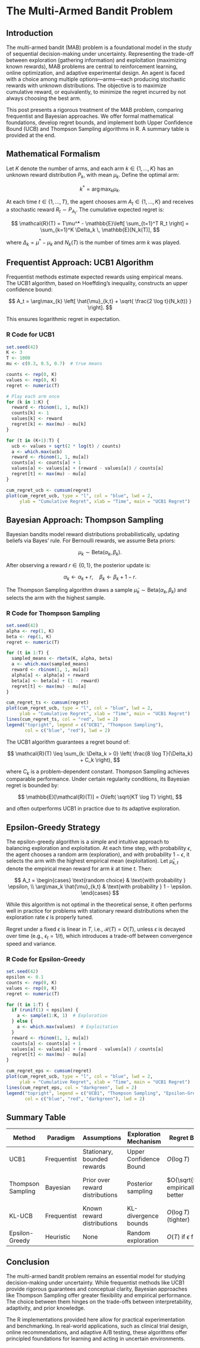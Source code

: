 # The Multi-Armed Bandit Problem

## Introduction

The multi-armed bandit (MAB) problem is a foundational model in the study of sequential decision-making under uncertainty. Representing the trade-off between exploration (gathering information) and exploitation (maximizing known rewards), MAB problems are central to reinforcement learning, online optimization, and adaptive experimental design. An agent is faced with a choice among multiple options—arms—each producing stochastic rewards with unknown distributions. The objective is to maximize cumulative reward, or equivalently, to minimize the regret incurred by not always choosing the best arm.

This post presents a rigorous treatment of the MAB problem, comparing frequentist and Bayesian approaches. We offer formal mathematical foundations, develop regret bounds, and implement both Upper Confidence Bound (UCB) and Thompson Sampling algorithms in R. A summary table is provided at the end.


## Mathematical Formalism

Let $K$ denote the number of arms, and each arm $k \in \{1, \dots, K\}$ has an unknown reward distribution $P_k$, with mean $\mu_k$. Define the optimal arm:

$$
k^* = \arg\max_{k} \mu_k.
$$

At each time $t \in \{1, \dots, T\}$, the agent chooses arm $A_t \in \{1, \dots, K\}$ and receives a stochastic reward $R_t \sim P_{A_t}$. The cumulative expected regret is:

$$
\mathcal{R}(T) = T\mu^* - \mathbb{E}\left[ \sum_{t=1}^T R_t \right] = \sum_{k=1}^K \Delta_k \, \mathbb{E}[N_k(T)],
$$

where $\Delta_k = \mu^* - \mu_k$ and $N_k(T)$ is the number of times arm $k$ was played.


## Frequentist Approach: UCB1 Algorithm

Frequentist methods estimate expected rewards using empirical means. The UCB1 algorithm, based on Hoeffding’s inequality, constructs an upper confidence bound:

$$
A_t = \arg\max_{k} \left[ \hat{\mu}_{k,t} + \sqrt{ \frac{2 \log t}{N_k(t)} } \right].
$$

This ensures logarithmic regret in expectation.

### R Code for UCB1

```r
set.seed(42)
K <- 3
T <- 1000
mu <- c(0.3, 0.5, 0.7)  # true means

counts <- rep(0, K)
values <- rep(0, K)
regret <- numeric(T)

# Play each arm once
for (k in 1:K) {
  reward <- rbinom(1, 1, mu[k])
  counts[k] <- 1
  values[k] <- reward
  regret[k] <- max(mu) - mu[k]
}

for (t in (K+1):T) {
  ucb <- values + sqrt(2 * log(t) / counts)
  a <- which.max(ucb)
  reward <- rbinom(1, 1, mu[a])
  counts[a] <- counts[a] + 1
  values[a] <- values[a] + (reward - values[a]) / counts[a]
  regret[t] <- max(mu) - mu[a]
}

cum_regret_ucb <- cumsum(regret)
plot(cum_regret_ucb, type = "l", col = "blue", lwd = 2, 
     ylab = "Cumulative Regret", xlab = "Time", main = "UCB1 Regret")
```

## Bayesian Approach: Thompson Sampling

Bayesian bandits model reward distributions probabilistically, updating beliefs via Bayes' rule. For Bernoulli rewards, we assume Beta priors:

$$
\mu_k \sim \text{Beta}(\alpha_k, \beta_k).
$$

After observing a reward $r \in \{0, 1\}$, the posterior update is:

$$
\alpha_k \leftarrow \alpha_k + r, \quad \beta_k \leftarrow \beta_k + 1 - r.
$$

The Thompson Sampling algorithm draws a sample $\tilde{\mu}_k \sim \text{Beta}(\alpha_k, \beta_k)$ and selects the arm with the highest sample.

### R Code for Thompson Sampling

```r
set.seed(42)
alpha <- rep(1, K)
beta <- rep(1, K)
regret <- numeric(T)

for (t in 1:T) {
  sampled_means <- rbeta(K, alpha, beta)
  a <- which.max(sampled_means)
  reward <- rbinom(1, 1, mu[a])
  alpha[a] <- alpha[a] + reward
  beta[a] <- beta[a] + (1 - reward)
  regret[t] <- max(mu) - mu[a]
}

cum_regret_ts <- cumsum(regret)
plot(cum_regret_ucb, type = "l", col = "blue", lwd = 2, 
     ylab = "Cumulative Regret", xlab = "Time", main = "UCB1 Regret")
lines(cum_regret_ts, col = "red", lwd = 2)
legend("topright", legend = c("UCB1", "Thompson Sampling"), 
       col = c("blue", "red"), lwd = 2)
```

The UCB1 algorithm guarantees a regret bound of:

$$
\mathcal{R}(T) \leq \sum_{k: \Delta_k > 0} \left( \frac{8 \log T}{\Delta_k} + C_k \right),
$$

where $C_k$ is a problem-dependent constant. Thompson Sampling achieves comparable performance. Under certain regularity conditions, its Bayesian regret is bounded by:

$$
\mathbb{E}[\mathcal{R}(T)] = O\left( \sqrt{KT \log T} \right),
$$

and often outperforms UCB1 in practice due to its adaptive exploration.

## Epsilon-Greedy Strategy

The epsilon-greedy algorithm is a simple and intuitive approach to balancing exploration and exploitation. At each time step, with probability $\epsilon$, the agent chooses a random arm (exploration), and with probability $1 - \epsilon$, it selects the arm with the highest empirical mean (exploitation). Let $\hat{\mu}_{k,t}$ denote the empirical mean reward for arm $k$ at time $t$. Then:

$$
A_t = 
\begin{cases}
\text{random choice} & \text{with probability } \epsilon, \\
\arg\max_k \hat{\mu}_{k,t} & \text{with probability } 1 - \epsilon.
\end{cases}
$$

While this algorithm is not optimal in the theoretical sense, it often performs well in practice for problems with stationary reward distributions when the exploration rate $\epsilon$ is properly tuned.

Regret under a fixed $\epsilon$ is linear in $T$, i.e., $\mathcal{R}(T) = O(T)$, unless $\epsilon$ is decayed over time (e.g., $\epsilon_t = 1/t$), which introduces a trade-off between convergence speed and variance.

### R Code for Epsilon-Greedy

```r
set.seed(42)
epsilon <- 0.1
counts <- rep(0, K)
values <- rep(0, K)
regret <- numeric(T)

for (t in 1:T) {
  if (runif(1) < epsilon) {
    a <- sample(1:K, 1)  # Exploration
  } else {
    a <- which.max(values)  # Exploitation
  }
  reward <- rbinom(1, 1, mu[a])
  counts[a] <- counts[a] + 1
  values[a] <- values[a] + (reward - values[a]) / counts[a]
  regret[t] <- max(mu) - mu[a]
}

cum_regret_eps <- cumsum(regret)
plot(cum_regret_ucb, type = "l", col = "blue", lwd = 2, 
     ylab = "Cumulative Regret", xlab = "Time", main = "UCB1 Regret")
lines(cum_regret_eps, col = "darkgreen", lwd = 2)
legend("topright", legend = c("UCB1", "Thompson Sampling", "Epsilon-Greedy"), 
       col = c("blue", "red", "darkgreen"), lwd = 2)
```




## Summary Table

| **Method**        | **Paradigm** | **Assumptions**                 | **Exploration Mechanism** | **Regret Bound**                   | **Strengths**                        | **Weaknesses**                       |
| ----------------- | ------------ | ------------------------------- | ------------------------- | ---------------------------------- | ------------------------------------ | ------------------------------------ |
| UCB1              | Frequentist  | Stationary, bounded rewards     | Upper Confidence Bound    | $O(\log T)$                        | Simple, provable guarantees          | Conservative, suboptimal in practice |
| Thompson Sampling | Bayesian     | Prior over reward distributions | Posterior sampling        | $O(\sqrt{KT})$, empirically better | Adaptive, efficient with good priors | Sensitive to prior misspecification  |
| KL-UCB            | Frequentist  | Known reward distributions      | KL-divergence bounds      | $O(\log T)$ (tighter)              | Distribution-aware                   | More complex implementation          |
| Epsilon-Greedy    | Heuristic    | None                            | Random exploration        | $O(T)$ if $\epsilon$ fixed         | Very simple                          | Inefficient long-term                |



## Conclusion

The multi-armed bandit problem remains an essential model for studying decision-making under uncertainty. While frequentist methods like UCB1 provide rigorous guarantees and conceptual clarity, Bayesian approaches like Thompson Sampling offer greater flexibility and empirical performance. The choice between them hinges on the trade-offs between interpretability, adaptivity, and prior knowledge.

The R implementations provided here allow for practical experimentation and benchmarking. In real-world applications, such as clinical trial design, online recommendations, and adaptive A/B testing, these algorithms offer principled foundations for learning and acting in uncertain environments.


